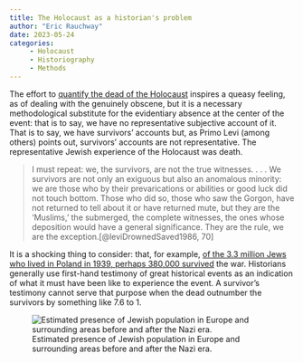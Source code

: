 ```yaml
---
title: The Holocaust as a historian's problem
author: "Eric Rauchway"
date: 2023-05-24
categories:
     - Holocaust
     - Historiography
     - Methods
---
```


The effort to [quantify the dead of the Holocaust](https://erauchway.github.io/posts/stone/) inspires a queasy feeling, as of dealing with the genuinely obscene, but it is a necessary methodological substitute for the evidentiary absence at the center of the event: that is to say, we have no representative subjective account of it. That is to say, we have survivors' accounts but, as Primo Levi (among others) points out, survivors' accounts are not representative. The representative Jewish experience of the Holocaust was death.

> I must repeat: we, the survivors, are not the true witnesses. . . . We survivors are not only an exiguous but also an anomalous minority: we are those who by their prevarications or abilities or good luck did not touch bottom. Those who did so, those who saw the Gorgon, have not returned to tell about it or have returned mute, but they are the 'Muslims,' the submerged, the complete witnesses, the ones whose deposition would have a general significance. They are the rule, we are the exception.[@leviDrownedSaved1986, 70]

It is a shocking thing to consider: that, for example, [of the 3.3 million Jews who lived in Poland in 1939, perhaps 380,000 survived](https://www.yadvashem.org/holocaust/about/fate-of-jews/poland.html#narrative_info) the war. Historians generally use first-hand testimony of great historical events as an indication of what it must have been like to experience the event. A survivor's testimony cannot serve that purpose when the dead outnumber the survivors by something like 7.6 to 1. 

![Estimated presence of Jewish population in Europe and surrounding areas before and after the Nazi era.](hol_bef_aft.png)

